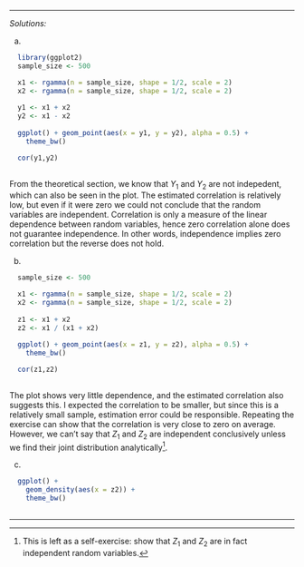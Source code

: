 
***
*Solutions:*

(a)

```r
  
  library(ggplot2)
  sample_size <- 500

  x1 <- rgamma(n = sample_size, shape = 1/2, scale = 2)
  x2 <- rgamma(n = sample_size, shape = 1/2, scale = 2)
  
  y1 <- x1 + x2
  y2 <- x1 - x2
  
  ggplot() + geom_point(aes(x = y1, y = y2), alpha = 0.5) +
    theme_bw()

  cor(y1,y2)
  
```

From the theoretical section, we know that $Y_{1}$ and $Y_{2}$ are not indepedent, which can also be seen in the plot. The estimated correlation is relatively low, but even if it were zero we could not conclude that the random variables are independent. Correlation is only a measure of the linear dependence between random variables, hence zero correlation alone does not guarantee independence. In other words, independence implies zero correlation but the reverse does not hold.

(b) 

```r
  
  sample_size <- 500

  x1 <- rgamma(n = sample_size, shape = 1/2, scale = 2)
  x2 <- rgamma(n = sample_size, shape = 1/2, scale = 2)
  
  z1 <- x1 + x2
  z2 <- x1 / (x1 + x2)
  
  ggplot() + geom_point(aes(x = z1, y = z2), alpha = 0.5) +
    theme_bw()

  cor(z1,z2)
  
```

The plot shows very little dependence, and the estimated correlation also suggests this. I expected the correlation to be smaller, but since this is a relatively small sample, estimation error could be responsible. Repeating the exercise can show that the correlation is very close to zero on average. However, we can't say that $Z_{1}$ and $Z_{2}$ are independent conclusively unless we find their joint distribution analytically^[This is left as a self-exercise: show that $Z_{1}$ and $Z_{2}$ are in fact independent random variables.].

(c)

```r
  
  ggplot() + 
    geom_density(aes(x = z2)) +
    theme_bw()
  
```

***